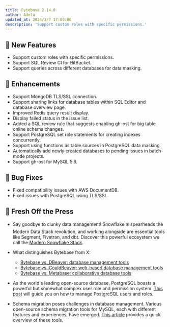 ```yaml
---
title: Bytebase 2.14.0
author: Adela
updated_at: 2024/3/7 17:00:00
description: 'Support custom roles with specific permissions.'
---
```



## 🚀 New Features

- Support custom roles with specific permissions.
- Support SQL Review CI for BitBucket.
- Support queries across different databases for data masking.

## 🎄 Enhancements

- Support MongoDB TLS/SSL connection.
- Support sharing links for database tables within SQL Editor and database overview page.
- Improved Redis query result display.
- Display failed status in the issue list.
- Added a SQL review rule that suggests enabling gh-ost for big table online schema changes.
- Support PostgreSQL set role statements for creating indexes concurrently.
- Support using functions as table sources in PostgreSQL data masking.
- Automatically add newly created databases to pending issues in batch-mode projects.
- Support gh-ost for MySQL 5.6.

## 🐞 Bug Fixes

- Fixed compatibility issues with AWS DocumentDB.
- Fixed issues with PostgreSQL using TLS/SSL.

## 📰 Fresh Off the Press

- Say goodbye to clunky data management! Snowflake ❄️ spearheads the Modern Data Stack revolution, and working alongside are essential tools like Segment, Fivetran, and dbt. Discover this powerful ecosystem we call the [Modern Snowflake Stack](https://www.bytebase.com/blog/modern-snowflake-stack/).

- What distinguishes Bytebase from X:

  - [Bytebase vs. DBeaver: database management tools](https://www.bytebase.com/blog/bytebase-vs-dbeaver/)
  - [Bytebase vs. CouldBeaver: web-based database management tools](https://www.bytebase.com/blog/bytebase-vs-cloudbeaver/)
  - [Bytebase vs. Metabase: collaborative database tools](https://www.bytebase.com/blog/bytebase-vs-metabase/)

- As the world's leading open-source database, PostgreSQL boasts a powerful but somewhat complex user role and permission system. [This post](https://www.bytebase.com/blog/how-to-manage-postgres-users-and-roles/) will guide you on how to manage PostgreSQL users and roles.

- Schema migration poses challenges in database management. Various open-source schema migration tools for MySQL, each with different features and experiences, have emerged. [This article](https://www.bytebase.com/blog/top-open-source-mysql-migration-tools/) provides a quick overview of these tools.

<InstallUpgrade />
